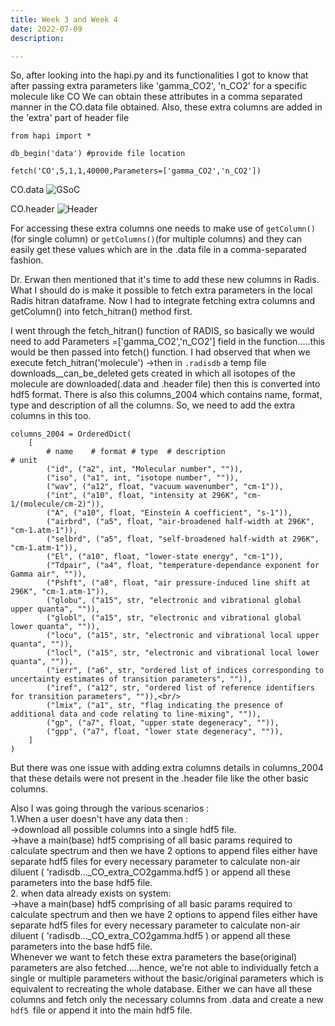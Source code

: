 ```yaml
---
title: Week 3 and Week 4
date: 2022-07-09
description:

---
```


So, after looking into the hapi.py  and its functionalities I got to know that after passing extra parameters like 'gamma_CO2', 'n_CO2' for a specific molecule like CO
We can obtain these attributes in a comma separated manner in the CO.data file obtained.
Also, these extra columns are added in the 'extra' part of header file
```
from hapi import *

db_begin('data') #provide file location

fetch('CO',5,1,1,40000,Parameters=['gamma_CO2','n_CO2'])
```
CO.data
![GSoC](./GSoC.png)

CO.header
![Header](./Header.png)


For accessing these extra columns one needs to make use of `getColumn()` (for single column) or `getColumns()`(for multiple columns) and they can easily
get these values which are in the .data file in a comma-separated fashion.

Dr. Erwan then mentioned that it's time to add these new columns in Radis. What I should do is make it possible to fetch extra parameters in the local Radis hitran dataframe.
Now I had to integrate fetching extra columns and getColumn() into fetch_hitran() method first.

I went through  the fetch_hitran() function  of RADIS, so basically we would need to add Parameters =['gamma_CO2','n_CO2'] field in the function.....this would be then passed into fetch() function.
I had observed that when we execute fetch_hitran('molecule') ->then in `.radisdb` a temp file downloads__can_be_deleted gets created in which all isotopes of the molecule are downloaded(.data and .header file) then this is converted into hdf5 format.
There is also this columns_2004 which contains name, format, type and description of all the columns. So, we need to add the extra columns in this too.
```
columns_2004 = OrderedDict(  
    [
        # name    # format # type  # description                                 # unit
        ("id", ("a2", int, "Molecular number", "")),
        ("iso", ("a1", int, "isotope number", "")),
        ("wav", ("a12", float, "vacuum wavenumber", "cm-1")),
        ("int", ("a10", float, "intensity at 296K", "cm-1/(molecule/cm-2)")),
        ("A", ("a10", float, "Einstein A coefficient", "s-1")),
        ("airbrd", ("a5", float, "air-broadened half-width at 296K", "cm-1.atm-1")),
        ("selbrd", ("a5", float, "self-broadened half-width at 296K", "cm-1.atm-1")),
        ("El", ("a10", float, "lower-state energy", "cm-1")),
        ("Tdpair", ("a4", float, "temperature-dependance exponent for Gamma air", "")),
        ("Pshft", ("a8", float, "air pressure-induced line shift at 296K", "cm-1.atm-1")),
        ("globu", ("a15", str, "electronic and vibrational global upper quanta", "")),
        ("globl", ("a15", str, "electronic and vibrational global lower quanta", "")),
        ("locu", ("a15", str, "electronic and vibrational local upper quanta", "")),
        ("locl", ("a15", str, "electronic and vibrational local lower quanta", "")),
        ("ierr", ("a6", str, "ordered list of indices corresponding to uncertainty estimates of transition parameters", "")),
        ("iref", ("a12", str, "ordered list of reference identifiers for transition parameters", "")),<br/>
        ("lmix", ("a1", str, "flag indicating the presence of additional data and code relating to line-mixing", "")),
        ("gp", ("a7", float, "upper state degeneracy", "")),
        ("gpp", ("a7", float, "lower state degeneracy", "")),
    ]
)
```

But there was one issue with adding extra columns details in columns_2004 that these details were not present in the .header file like the other basic columns.

Also  I was going through the various scenarios : <br/>
1.When a user doesn't have any data then :<br/>
->download all possible columns into a single hdf5 file.<br/>
->have a main(base) hdf5 comprising of all basic params required to calculate spectrum and then we have 2 options to append files either have separate hdf5 files for every necessary parameter to calculate non-air diluent ( 'radisdb\...\_CO_extra_CO2gamma.hdf5 ) or append all these parameters into the base hdf5 file.<br/>
2. when data already exists on system:<br/>
->have a main(base) hdf5 comprising of all basic params required to calculate spectrum and then we have 2 options to append files either have separate hdf5 files for every necessary parameter to calculate non-air diluent ( 'radisdb\...\_CO_extra_CO2gamma.hdf5 ) or append all these parameters into the base hdf5 file.<br/>
Whenever we want to fetch these extra parameters the base(original) parameters are also fetched.....hence, we're not able to individually fetch a single or multiple parameters without the basic/original parameters which is equivalent to recreating the whole database.
Either we can have all these columns and fetch only the necessary columns from .data and create a new `hdf5 `file or append it into the main hdf5 file.



